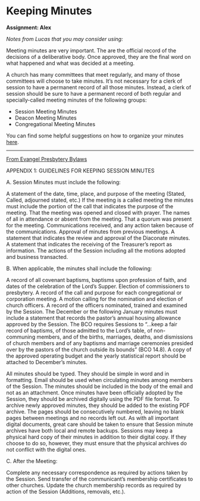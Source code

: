 # Keeping Minutes

**Assignment: Alex**

*Notes from Lucas that you may consider using:*

Meeting minutes are very important. The are the official record of the decisions of a deliberative body. Once approved, they are the final word on what happened and what was decided at a meeting.

A church has many committees that meet regularly, and many of those committees will choose to take minutes. It's not necessary for a clerk of session to have a permanent record of all those minutes. Instead, a clerk of session should be sure to have a permanent record of both regular and specially-called meeting minutes of the following groups:

* Session Meeting Minutes
* Deacon Meeting Minutes
* Congregational Meeting Minutes

You can find some helpful suggestions on how to organize your minutes [here](organization-of-files.html).

------------------

[From Evangel Presbytery Bylaws](https://docs.google.com/document/d/1WZ4PrWPCNPNsUEmfXLPNXCNJz5qaB09T3HXnCkPh2ak/edit?usp=sharing)

APPENDIX 1: GUIDELINES FOR KEEPING SESSION MINUTES

A. Session Minutes must include the following: 

A statement of the date, time, place, and purpose of the meeting (Stated, Called, adjourned stated, etc.) 
If the meeting is a called meeting the minutes must include the portion of the call that indicates the purpose of the meeting.
That the meeting was opened and closed with prayer. 
The names of all in attendance or absent from the meeting. 
That a quorum was present for the meeting. 
Communications received, and any action taken because of the communications. 
Approval of minutes from previous meetings. 
A statement that indicates the review and approval of the Diaconate minutes.
A statement that indicates the receiving of the Treasurer’s report as information. 
The actions of the Session including all the motions adopted and business transacted. 

B. When applicable, the minutes shall include the following:

A record of all covenant baptisms, baptisms upon profession of faith, and dates of the celebration of the Lord’s Supper.
Election of commissioners to presbytery. 
A record of the call and purpose for each congregational or corporation meeting.
A motion calling for the nomination and election of church officers.
A record of the officers nominated, trained and examined by the Session.
The December or the following January minutes must include a statement that records the pastor’s annual housing allowance approved by the Session.
The BCO requires Sessions to “...keep a fair record of baptisms, of those admitted to the Lord’s table, of non-communing members, and of the births, marriages, deaths, and dismissions of church members and of any baptisms and marriage ceremonies presided over by the pastors of the church outside its bounds” (BCO 14.8).
A copy of the approved operating budget and the yearly statistical report should be attached to December’s minutes. 

All minutes should be typed. They should be simple in word and in formatting. Email should be used when circulating minutes among members of the Session. The minutes should be included in the body of the email and not as an attachment. Once minutes have been officially adopted by the Session, they should be archived digitally using the PDF file format. To archive newly approved minutes, they should be added to the existing PDF archive. The pages should be consecutively numbered, leaving no blank pages between meetings and no records left out. As with all important digital documents, great care should be taken to ensure that Session minute archives have both local and remote backups. Sessions may keep a physical hard copy of their minutes in addition to their digital copy. If they choose to do so, however, they must ensure that the physical archives do not conflict with the digital ones.

C. After the Meeting:

Complete any necessary correspondence as required by actions taken by the Session.
Send transfer of the communicant’s membership certificates to other churches.
Update the church membership records as required by action of the Session (Additions, removals, etc.).